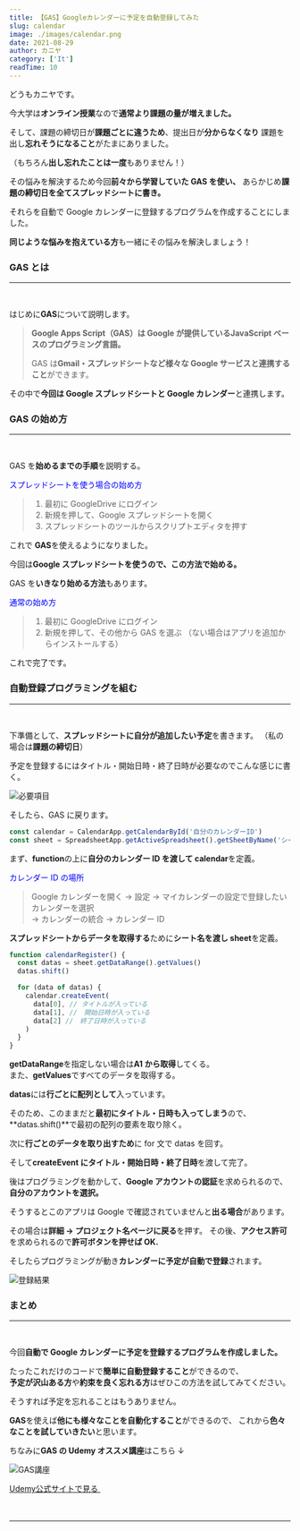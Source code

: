 ```yaml
---
title: 【GAS】Googleカレンダーに予定を自動登録してみた
slug: calendar
image: ./images/calendar.png
date: 2021-08-29
author: カニヤ
category: ['It']
readTime: 10
---
```


どうもカニヤです。

今大学は**オンライン授業**なので**通常より課題の量が増えました。**

そして、課題の締切日が**課題ごとに違うため**、提出日が**分からなくなり**
課題を出し**忘れそうになること**がたまにありました。

（もちろん**出し忘れたことは一度**もありません！）

その悩みを解決するため今回**前々から学習していた GAS を使い、**
あらかじめ**課題の締切日を全てスプレッドシートに書き。**

それらを<span className="line line-yellow">自動で Google カレンダーに登録するプログラムを作成すること</span>にしました。

**同じような悩みを抱えている方**も一緒にその悩みを解決しましょう！

### GAS とは

---

<br />

はじめに**GAS**について説明します。

<blockquote display="info">

**Google Apps Script（GAS）**は Google が提供している**JavaScript ベースのプログラミング言語。**

GAS は**Gmail・スプレッドシートなど様々な Google サービスと連携すること**ができます。

</blockquote>

その中で**今回は Google スプレッドシートと Google カレンダー**と連携します。

### GAS の始め方

---

<br />

GAS を**始めるまでの手順**を説明する。

<font color="blue">スプレッドシートを使う場合の始め方</font>

<blockquote display="default">

1. 最初に GoogleDrive にログイン
2. 新規を押して、Google スプレッドシートを開く
3. スプレッドシートのツールからスクリプトエディタを押す

</blockquote>

これで **GAS**を使えるようになりました。

今回は**Google スプレッドシートを使うので、この方法で始める。**

GAS を**いきなり始める方法**もあります。

<font color="blue">通常の始め方</font>

<blockquote display="default">

1. 最初に GoogleDrive にログイン
2. 新規を押して、その他から GAS を選ぶ
   （ない場合はアプリを追加からインストールする）

</blockquote>

これで完了です。

### 自動登録プログラミングを組む

---

<br />

下準備として、**スプレッドシートに自分が追加したい予定**を書きます。
（私の場合は**課題の締切日**）

予定を登録するには<span className="line line-yellow">タイトル・開始日時・終了日時が必要</span>なのでこんな感じに書く。

![必要項目](./images/regi.png)

そしたら、GAS に戻ります。

```js
const calendar = CalendarApp.getCalendarById('自分のカレンダーID')
const sheet = SpreadsheetApp.getActiveSpreadsheet().getSheetByName('シート名')
```

まず、**function**の上に**自分のカレンダー ID を渡して calendar**を定義。

<font color="blue">カレンダー ID の場所</font>

<blockquote display="default">

Google カレンダーを開く → 設定
→ マイカレンダーの設定で登録したいカレンダーを選択<br/>
→ カレンダーの統合 → カレンダー ID

</blockquote>

**スプレッドシートからデータを取得する**ために**シート名を渡し sheet**を定義。

```js
function calendarRegister() {
  const datas = sheet.getDataRange().getValues()
  datas.shift()

  for (data of datas) {
    calendar.createEvent(
      data[0], // タイトルが入っている
      data[1], //　開始日時が入っている
      data[2] //　終了日時が入っている
    )
  }
}
```

**getDataRange**を指定しない場合は**A1 から取得**してくる。<br/>
また、**getValues**ですべてのデータを取得する。

**datas**には**行ごとに配列として**入っています。

そのため、このままだと**最初にタイトル・日時も入ってしまう**ので、
**datas.shift()**で最初の配列の要素を取り除く。

次に**行ごとのデータを取り出すため**に for 文で datas を回す。

そして**createEvent にタイトル・開始日時・終了日時**を渡して完了。

後はプログラミングを動かして、**Google アカウントの認証**を求められるので、**自分のアカウントを選択。**

そうすると<span className="line line-yellow">このアプリは Google で確認されていません</span>と**出る場合**があります。

その場合は**詳細 → プロジェクト名ページに戻る**を押す。
その後、**アクセス許可**を求められるので**許可ボタンを押せば OK.**

そしたらプログラミングが動き**カレンダーに予定が自動で登録**されます。

![登録結果](./images/regi2.png)

### まとめ

---

<br />

今回**自動で Google カレンダーに予定を登録するプログラムを作成しました。**

たったこれだけのコードで**簡単に自動登録すること**ができるので、<br/>
**予定が沢山ある方**や**約束を良く忘れる方**はぜひこの方法を試してみてください。

そうすれば<span className="line line-yellow">予定を忘れること</span>はもうありません。

**GAS**を使えば**他にも様々なことを自動化すること**ができるので、
これから**色々なことを試していきたい**と思います。

ちなみに**GAS の Udemy オススメ講座**はこちら ↓

![GAS講座](./images/gas.png)

<div className="ude ude-link">
  <a
    href="https://px.a8.net/svt/ejp?a8mat=3HIGXH+87WGFM+3L4M+BW8O2&a8ejpredirect=https%3A%2F%2Fwww.udemy.com%2Fcourse%2Fgas_for_operational_efficiency%2F"
    rel="nofollow"
  >
    Udemy公式サイトで見る
  </a>
  <img
    border="0"
    width="1"
    height="1"
    src="https://www16.a8.net/0.gif?a8mat=3HIGXH+87WGFM+3L4M+BW8O2"
    alt=""
  />
</div>
<br />
<br />

---
